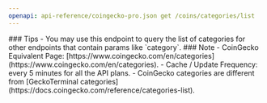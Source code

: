 ```yaml
---
openapi: api-reference/coingecko-pro.json get /coins/categories/list
---
```


<Tip>
### Tips
- You may use this endpoint to query the list of categories for other endpoints that contain params like `category`.
</Tip>

<Note>
### Note
- CoinGecko Equivalent Page: [https://www.coingecko.com/en/categories](https://www.coingecko.com/en/categories).
- Cache / Update Frequency:  every 5 minutes for all the API plans.
- CoinGecko categories are different from [GeckoTerminal categories](https://docs.coingecko.com/reference/categories-list).
</Note>